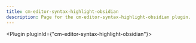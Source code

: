 ---
title: cm-editor-syntax-highlight-obsidian
description: Page for the cm-editor-syntax-highlight-obsidian plugin.
---


<Plugin pluginId={"cm-editor-syntax-highlight-obsidian"}></Plugin>